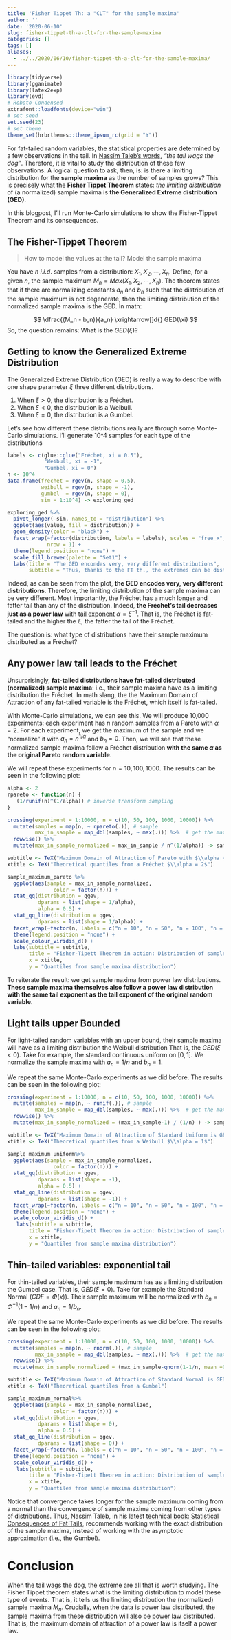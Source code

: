 ```yaml
---
title: 'Fisher Tippet Th: a "CLT" for the sample maxima'
author: ''
date: '2020-06-10'
slug: fisher-tippet-th-a-clt-for-the-sample-maxima
categories: []
tags: []
aliases: 
  - ../../2020/06/10/fisher-tippet-th-a-clt-for-the-sample-maxima/
---
```


```r
library(tidyverse)
library(gganimate)
library(latex2exp)
library(evd)
# Roboto-Condensed
extrafont::loadfonts(device="win")
# set seed
set.seed(23)
# set theme
theme_set(hrbrthemes::theme_ipsum_rc(grid = "Y"))
```

For fat-tailed random variables, the statistical properties are determined by a few observations in the tail. In [Nassim Taleb's words](https://twitter.com/nntaleb/status/1245399854710509574/photo/1), *"the tail wags the dog"*. Therefore, it is vital to study the distribution of these few observations. A logical question to ask, then, is: is there a limiting distribution for the **sample maxima** as the number of samples grows? This is precisely what the **Fisher Tippet Theorem** states: *the limiting distribution* of (a normalized) sample maxima is **the Generalized Extreme distribution (GED)**.

In this blogpost, I'll run Monte-Carlo simulations to show the Fisher-Tippet Theorem and its consequences.

## The Fisher-Tippet Theorem

> How to model the values at the tail? Model the sample maxima

You have $n$ $i.i.d.$ samples from a distribution: $X_1, X_2, \cdots, X_n$. Define, for a given $n$, the sample maximum $M_n = Max(X_1, X_2, \cdots, X_n)$. The theorem states that if there are normalizing constants $a_n$ and $b_n$ such that the distribution of the sample maximum is not degenerate, then the limiting distribution of the normalized sample maxima is the GED. In math:

$$  \dfrac{(M_n - b_n)}{a_n} \xrightarrow[]d{} GED(\xi) $$
So, the question remains: What is the $GED(\xi)$?

## Getting to know the Generalized Extreme Distribution

The Generalized Extreme Distribution (GED) is really a way to describe with one shape parameter $\xi$ three different distributions.

1. When $\xi > 0$, the distribution is a Fréchet.
1. When $\xi < 0$, the distribution is a Weibull. 
1. When $\xi = 0$, the distribution is a Gumbel. 

Let's see how different these distributions really are through some Monte-Carlo simulations. I'll generate 10^4 samples for each type of the distributions

```r
labels <- c(glue::glue("Fréchet, xi = 0.5"),
            "Weibull, xi = -1",
            "Gumbel, xi = 0")
n <- 10^4
data.frame(frechet = rgev(n, shape = 0.5),
           weibull = rgev(n, shape = -1),
           gumbel  = rgev(n, shape = 0),
           sim = 1:10^4) -> exploring_ged
```


```r
exploring_ged %>% 
  pivot_longer(-sim, names_to = "distribution") %>% 
  ggplot(aes(value, fill = distribution)) +
  geom_density(color = "black") +
  facet_wrap(~factor(distribution, labels = labels), scales = "free_x",
             nrow = 1) +
  theme(legend.position = "none") +
  scale_fill_brewer(palette = "Set1") +
  labs(title = "The GED encondes very, very different distributions",
       subtitle = "Thus, thanks to the FT th., the extremes can be distributed very differently")
```

Indeed, as can be seen from the plot, **the GED encodes very, very different distributions**. Therefore, the limiting distribution of the sample maxima can be very different. Most importantly, the Fréchet has a much longer and fatter tail than any of the distribution. Indeed, **the Fréchet's tail decreases just as a power law** with [tail exponent](2020-05-19-understanding-the-tail-exponent.html) $\alpha = \xi^{-1}$. That is, the Fréchet is fat-tailed and the higher the $\xi$, the fatter the tail of the Fréchet. 

The question is: what type of distributions have their sample maximum distributed as a Fréchet?

## Any power law tail leads to the Fréchet

Unsurprisingly, **fat-tailed distributions have fat-tailed distributed (normalized) sample maxima**: i.e., their sample maxima have as a limiting distribution the Fréchet. In math slang, the the Maximum Domain of Attraction of any fat-tailed variable is the Fréchet, which itself is fat-tailed.  

With Monte-Carlo simulations, we can see this. We will produce 10,000 experiments: each experiment has $n$ random samples from a Pareto with $\alpha = 2$. For each experiment, we get the maximum of the sample and we "normalize" it with $a_n = n^{1/\alpha}$ and $b_n = 0$. Then, we will see that these normalized sample maxima follow a Fréchet distribution **with the same $\alpha$ as the original Pareto random variable**.  

We will repeat these experiments for $n = 10, 100, 1000$. The results can be seen in the following plot:

```r
alpha <- 2
rpareto <- function(n) {
   (1/runif(n)^(1/alpha)) # inverse transform sampling
}

crossing(experiment = 1:10000, n = c(10, 50, 100, 1000, 10000)) %>%
  mutate(samples = map(n, ~ rpareto(.)), # sample
         max_in_sample = map_dbl(samples, ~ max(.))) %>%  # get the maximum
  rowwise() %>% 
  mutate(max_in_sample_normalized = max_in_sample / n^(1/alpha)) -> sample_maximum_pareto # normalize
```


```r
subtitle <- TeX("Maximum Domain of Attraction of Pareto with $\\alpha = 2$ is GED with $\\xi = 1/2$. QQ-plot comparing sample maxima and Fréchet with $\\alpha = 2$")
xtitle <- TeX("Theoretical quantiles from a Fréchet $\\alpha = 2$")
```


```r
sample_maximum_pareto %>% 
  ggplot(aes(sample = max_in_sample_normalized,
               color = factor(n))) +
  stat_qq(distribution = qgev,
          dparams = list(shape = 1/alpha),
          alpha = 0.5) +
  stat_qq_line(distribution = qgev,
          dparams = list(shape = 1/alpha)) +
  facet_wrap(~factor(n, labels = c("n = 10", "n = 50", "n = 100", "n = 1,000", "n = 10,000")), nrow = 1)  +
  theme(legend.position = "none") +
  scale_colour_viridis_d() +
  labs(subtitle = subtitle,
       title = "Fisher-Tipett Theorem in action: Distribution of sample maxima converges to GED",
       x = xtitle, 
       y = "Quantiles from sample maxima distribution")
```

To reiterate the result: we get sample maxima from power law distributions. **These sample maxima themselves also follow a power law distribution with the same tail exponent as the tail exponent of the original random variable**.

## Light tails upper Bounded

For light-tailed random variables with an upper bound, their sample maxima will have as a limiting distribution the Weibull distribution
That is, the $GED(\xi < 0)$. Take for example, the standard continuous uniform on $[0, 1]$. We normalize the sample maxima with $a_n = 1/n$ and $b_n = 1$.

We repeat the same Monte-Carlo experiments as we did before. The results can be seen in the following plot: 

```r
crossing(experiment = 1:10000, n = c(10, 50, 100, 1000, 10000)) %>%
  mutate(samples = map(n, ~ runif(.)), # sample
         max_in_sample = map_dbl(samples, ~ max(.))) %>%  # get the maximum
  rowwise() %>% 
  mutate(max_in_sample_normalized = (max_in_sample-1) / (1/n) ) -> sample_maximum_uniform # normalize
```

```r
subtitle <- TeX("Maximum Domain of Attraction of Standard Uniform is GED with $\\xi = -1$. QQ-plot comparing sample maxima and Weibull with $\\alpha = 1$")
xtitle <- TeX("Theoretical quantiles from a Weibull $\\alpha = 1$")
```


```r
sample_maximum_uniform%>% 
  ggplot(aes(sample = max_in_sample_normalized,
               color = factor(n))) +
  stat_qq(distribution = qgev,
          dparams = list(shape = -1),
          alpha = 0.5) +
  stat_qq_line(distribution = qgev,
          dparams = list(shape = -1)) +
  facet_wrap(~factor(n, labels = c("n = 10", "n = 50", "n = 100", "n = 1,000", "n = 10,000")), nrow = 1)  +
  theme(legend.position = "none") +
  scale_colour_viridis_d() +
   labs(subtitle = subtitle,
       title = "Fisher-Tipett Theorem in action: Distribution of sample maxima converges to GED",
       x = xtitle, 
       y = "Quantiles from sample maxima distribution")
```
## Thin-tailed variables: exponential tail

For thin-tailed variables, their sample maximum has as a limiting distribution the Gumbel case. That is, $GED(\xi = 0)$. Take for example the Standard Normal ($CDF = \Phi(x)$). Their sample maximum will be normalized with $b_n = \Phi^{-1}(1-1/n)$ and $a_n = 1/b_n$. 

We repeat the same Monte-Carlo experiments as we did before. The results can be seen in the following plot: 

```r
crossing(experiment = 1:10000, n = c(10, 50, 100, 1000, 10000)) %>%
  mutate(samples = map(n, ~ rnorm(.)), # sample
         max_in_sample = map_dbl(samples, ~ max(.))) %>%  # get the maximum
  rowwise() %>% 
  mutate(max_in_sample_normalized = (max_in_sample-qnorm(1-1/n, mean =0, sd = 1)) / (1/qnorm(1-1/n, mean =0, sd = 1)) ) -> sample_maximum_normal # normalize
```


```r
subtitle <- TeX("Maximum Domain of Attraction of Standard Normal is GED with $\\xi = 0$. QQ-plot comparing sample maxima and Gumbel")
xtitle <- TeX("Theoretical quantiles from a Gumbel")
```

```r
sample_maximum_normal%>% 
  ggplot(aes(sample = max_in_sample_normalized,
               color = factor(n))) +
  stat_qq(distribution = qgev,
          dparams = list(shape = 0),
          alpha = 0.5) +
  stat_qq_line(distribution = qgev,
          dparams = list(shape = 0)) +
  facet_wrap(~factor(n, labels = c("n = 10", "n = 50", "n = 100", "n = 1,000", "n = 10,000")), nrow = 1)  +
  theme(legend.position = "none") +
  scale_colour_viridis_d() +
   labs(subtitle = subtitle,
       title = "Fisher-Tipett Theorem in action: Distribution of sample maxima converges to GED",
       x = xtitle, 
       y = "Quantiles from sample maxima distribution")
```

Notice that convergence takes longer for the sample maximum coming from a normal than the convergence of sample maxima coming from other types of distributions. Thus, Nassim Taleb, in his latest [technical book: Statistical Consequences of Fat Tails](https://www.researchers.one/media/documents/260-m-Technical%20Incerto%20Vol%201.pdf), recommends working with the exact distribution of the sample maxima, instead of working with the asymptotic approximation (i.e., the Gumbel).

# Conclusion

When the tail wags the dog, the extreme are all that is worth studying. The Fisher Tippet theorem states what is the limiting distribution to model these type of events. That is, it tells us the limiting distribution the (normalized) sample maxima $M_n$. Crucially, when the data is power law distributed, the sample maxima from these distribution will also be power law distributed. That is, the maximum domain of attraction of a power law is itself a power law. 

